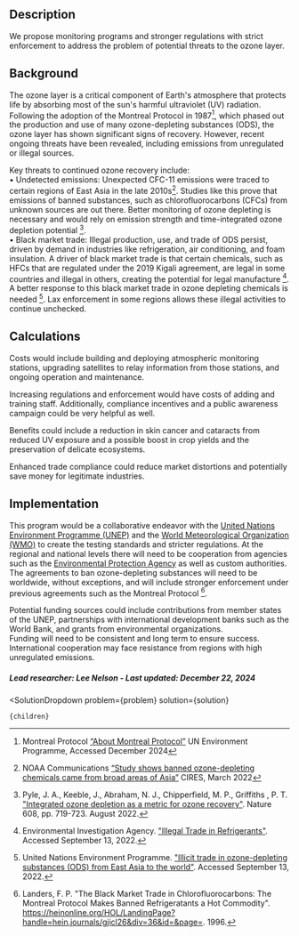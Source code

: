 

## Description

We propose monitoring programs and stronger regulations with strict enforcement to address the problem of potential threats to the ozone layer.

## Background
The ozone layer is a critical component of Earth's atmosphere that protects life by absorbing most of the sun's harmful ultraviolet (UV) radiation. Following the adoption of the Montreal Protocol in 1987[^"2"], which phased out the production and use of many ozone-depleting substances (ODS), the ozone layer has shown significant signs of recovery. However, recent ongoing threats have been revealed, including emissions from unregulated or illegal sources.

Key threats to continued ozone recovery include:  
•	Undetected emissions: Unexpected CFC-11 emissions were traced to certain regions of East Asia in the late 2010s[^"3"]. Studies like this prove that emissions of banned substances, such as chlorofluorocarbons (CFCs) from unknown sources are out there. Better monitoring of ozone depleting is necessary and would rely on emission strength and time-integrated ozone depletion potential [^"7"].  
•	Black market trade: Illegal production, use, and trade of ODS persist, driven by demand in industries like refrigeration, air conditioning, and foam insulation. A driver of black market trade is that certain chemicals, such as HFCs that are regulated under the 2019 Kigali agreement, are legal in some countries and illegal in others, creating the potential for legal manufacture [^"1"]. A better response to this black market trade in ozone depleting chemicals is needed [^"9"]. Lax enforcement in some regions allows these illegal activities to continue unchecked.

## Calculations
Costs would include building and deploying atmospheric monitoring stations, upgrading satellites to relay information from those stations, and ongoing operation and maintenance.

Increasing regulations and enforcement would have costs of adding and training staff. Additionally, compliance incentives and a public awareness campaign could be very helpful as well.

Benefits could include a reduction in skin cancer and cataracts from reduced UV exposure and a possible boost in crop yields and the preservation of delicate ecosystems.

Enhanced trade compliance could reduce market distortions and potentially save money for legitimate industries.

## Implementation
This program would be a collaborative endeavor with the [United Nations Environment Programme (UNEP)]( https://www.unep.org/topics/climate-action) and the [World Meteorological Organization (WMO)]( https://wmo.int/) to create the testing standards and stricter regulations. At the regional and national levels there will need to be cooperation from agencies such as the [Environmental Protection Agency]( https://www.epa.gov/) as well as custom authorities. The agreements to ban ozone-depleting substances will need to be worldwide, without exceptions, and will include stronger enforcement under previous agreements such as the Montreal Protocol [^"4"].

Potential funding sources could include contributions from member states of the UNEP, partnerships with international development banks such as the World Bank, and grants from environmental organizations.  
Funding will need to be consistent and long term to ensure success. International cooperation may face resistance from regions with high unregulated emissions. 

##### Lead researcher: Lee Nelson - Last updated: December 22, 2024

[^"1"]: Environmental Investigation Agency. ["Illegal Trade in Refrigerants"](https://eia-international.org/climate/illegal-trade-in-refrigerants/). Accessed September 13, 2022.

[^"4"]: Landers, F. P. "The Black Market Trade in Chlorofluorocarbons: The Montreal Protocol Makes Banned Refrigeratants a Hot Commodity". https://heinonline.org/HOL/LandingPage?handle=hein.journals/gjicl26&div=36&id=&page=. 1996.

[^"7"]: Pyle, J. A., Keeble, J., Abraham, N. J., Chipperfield, M. P., Griffiths , P. T. ["Integrated ozone depletion as a metric for ozone recovery"](https://www.nature.com/articles/s41586-022-04968-8). Nature 608, pp. 719-723. August 2022.

[^"9"]: United Nations Environment Programme. ["Illicit trade in ozone-depleting substances (ODS) from East Asia to the world"](https://www.unodc.org/documents/toc/Reports/TOCTA-EA-Pacific/TOCTA_EAP_c10.pdf). Accessed September 13, 2022.

[^"2"]: Montreal Protocol [“About Montreal Protocol”]( https://www.unep.org/ozonaction/who-we-are/about-montreal-protocol) UN Environment Programme, Accessed December 2024

[^"3"]: NOAA Communications [“Study shows banned ozone-depleting chemicals came from broad areas of Asia”]( https://cires.colorado.edu/news/study-shows-banned-ozone-depleting-chemicals-came-broad-areas-asia?) CIRES, March 2022



  <SolutionDropdown 
    problem={problem} 
    solution={solution}
  >
    {children}
  </SolutionDropdown>